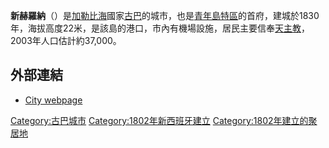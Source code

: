 {{Infobox settlement
| name = 新赫羅納
| native_name = {{lang|es|Nueva Gerona}}
| pushpin_map = Cuba
| pushpin_label_position = bottom
| pushpin_map_caption = 新赫羅納在[[古巴|古巴]]的位置
| settlement_type = 省會
| subdivision_type = 國家
| subdivision_name = {{CUB}}
| subdivision_type1 = [[古巴行政區劃|省]]
| subdivision_name1 = [[青年島特區|青年島特區]]
| established_title = 建立
| established_date = 1802年
| elevation_m = 17
| population_as_of = 2012年
| population_total = 59,049
| population_density_km2 = auto
| timezone = [[北美東部時區|EST]]
| utc_offset = -5
| coordinates = {{coord|21|53|05.2|N|82|48|04.4|W|scale:60000_region:CU_type:city|display=inline,title}}
| population_demonym = 
| postal_code_type = 郵政號碼
| postal_code = 25100
}}
'''新赫羅納'''（{{lang-es|'''Nueva Gerona'''}}）是[[加勒比海|加勒比海]]國家[[古巴|古巴]]的城市，也是[[青年島特區|青年島特區]]的首府，建城於1830年，海拔高度22米，是該島的港口，市內有機場設施，居民主要信奉[[天主教|天主教]]，2003年人口估計約37,000。

==外部連結==
*[http://www.guije.com/pueblo/municipios/hisla/index.htm#gerona City webpage] {{Wayback|url=http://www.guije.com/pueblo/municipios/hisla/index.htm#gerona |date=20111223072818 }}

[[Category:古巴城市|Category:古巴城市]]
[[Category:1802年新西班牙建立|Category:1802年新西班牙建立]]
[[Category:1802年建立的聚居地|Category:1802年建立的聚居地]]

{{Cuba-stub}}